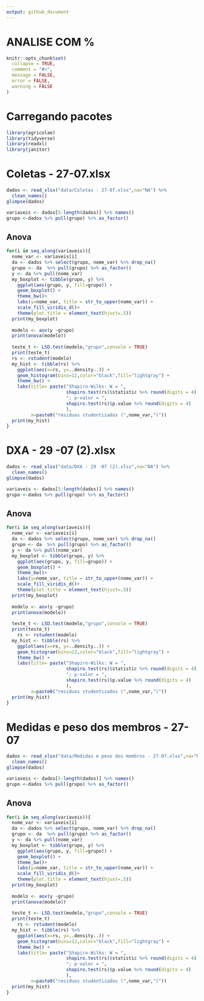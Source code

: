 ```yaml
---
output: github_document
---
```


<!-- README.md is generated from README.Rmd. Please edit that file -->
# ANALISE COM %
```r
knitr::opts_chunk$set(
  collapse = TRUE,
  comment = "#>",
  message = FALSE,
  error = FALSE,
  warning = FALSE
)
```
# Carregando pacotes
```r
library(agricolae)
library(tidyverse)
library(readxl)
library(janitor)
```

# Coletas - 27-07.xlsx
```r
dados <- read_xlsx("data/Coletas - 27-07.xlsx",na="NA") %>% 
  clean_names()
glimpse(dados)
```

```r
variaveis <- dados[5:length(dados)] %>% names()
grupo <-dados %>% pull(grupo) %>% as_factor()
```

## Anova

```r
for(i in seq_along(variaveis)){
  nome_var <- variaveis[i]
  da <- dados %>% select(grupo, nome_var) %>% drop_na()
  grupo <- da  %>% pull(grupo) %>% as_factor()
  y <- da %>% pull(nome_var)
  my_boxplot <- tibble(grupo, y) %>% 
    ggplot(aes(grupo, y, fill=grupo)) +
    geom_boxplot() +
    theme_bw()+
    labs(y=nome_var, title = str_to_upper(nome_var)) +
    scale_fill_viridis_d()+
    theme(plot.title = element_text(hjust=.5))
  print(my_boxplot)
  
  modelo <- aov(y ~grupo)
  print(anova(modelo))
  
  teste_t <- LSD.test(modelo,"grupo",console = TRUE)
  print(teste_t)
  rs <- rstudent(modelo)
  my_hist <- tibble(rs) %>% 
    ggplot(aes(x=rs, y=..density..)) +
    geom_histogram(bins=12,color="black",fill="lightgray") +
    theme_bw() +
    labs(title= paste("Shapiro-Wilks: W = ", 
                      shapiro.test(rs)$statistic %>% round(digits = 4),
                      "; p-valor = ",
                      shapiro.test(rs)$p.value %>% round(digits = 4)
                      ),
         x=paste0("residuos studentizados (",nome_var,")"))
  print(my_hist)
}
```


# DXA - 29 -07 (2).xlsx
```r
dados <- read_xlsx("data/DXA - 29 -07 (2).xlsx",na="NA") %>% 
  clean_names()
glimpse(dados)
```

```r
variaveis <- dados[5:length(dados)] %>% names()
grupo <-dados %>% pull(grupo) %>% as_factor()
```

## Anova

```r
for(i in seq_along(variaveis)){
  nome_var <- variaveis[i]
  da <- dados %>% select(grupo, nome_var) %>% drop_na()
  grupo <- da  %>% pull(grupo) %>% as_factor()
  y <- da %>% pull(nome_var)
  my_boxplot <- tibble(grupo, y) %>% 
    ggplot(aes(grupo, y, fill=grupo)) +
    geom_boxplot() +
    theme_bw()+
    labs(y=nome_var, title = str_to_upper(nome_var)) +
    scale_fill_viridis_d()+
    theme(plot.title = element_text(hjust=.5))
  print(my_boxplot)
  
  modelo <- aov(y ~grupo)
  print(anova(modelo))
  
  teste_t <- LSD.test(modelo,"grupo",console = TRUE)
  print(teste_t)
    rs <- rstudent(modelo)
  my_hist <- tibble(rs) %>% 
    ggplot(aes(x=rs, y=..density..)) +
    geom_histogram(bins=12,color="black",fill="lightgray") +
    theme_bw() +
    labs(title= paste("Shapiro-Wilks: W = ", 
                      shapiro.test(rs)$statistic %>% round(digits = 4),
                      "; p-valor = ",
                      shapiro.test(rs)$p.value %>% round(digits = 4)
                      ),
         x=paste0("residuos studentizados (",nome_var,")"))
  print(my_hist)
}
```


# Medidas e peso dos membros - 27-07
```r
dados <- read_xlsx("data/Medidas e peso dos membros - 27-07.xlsx",na="NA") %>% 
  clean_names()
glimpse(dados)
```

```r
variaveis <- dados[5:length(dados)] %>% names()
grupo <-dados %>% pull(grupo) %>% as_factor()
```

## Anova

```r
for(i in seq_along(variaveis)){
  nome_var <- variaveis[i]
  da <- dados %>% select(grupo, nome_var) %>% drop_na()
  grupo <- da  %>% pull(grupo) %>% as_factor()
  y <- da %>% pull(nome_var)
  my_boxplot <- tibble(grupo, y) %>% 
    ggplot(aes(grupo, y, fill=grupo)) +
    geom_boxplot() +
    theme_bw()+
    labs(y=nome_var, title = str_to_upper(nome_var)) +
    scale_fill_viridis_d()+
    theme(plot.title = element_text(hjust=.5))
  print(my_boxplot)
  
  modelo <- aov(y ~grupo)
  print(anova(modelo))
  
  teste_t <- LSD.test(modelo,"grupo",console = TRUE)
  print(teste_t)
    rs <- rstudent(modelo)
  my_hist <- tibble(rs) %>% 
    ggplot(aes(x=rs, y=..density..)) +
    geom_histogram(bins=12,color="black",fill="lightgray") +
    theme_bw() +
    labs(title= paste("Shapiro-Wilks: W = ", 
                      shapiro.test(rs)$statistic %>% round(digits = 4),
                      "; p-valor = ",
                      shapiro.test(rs)$p.value %>% round(digits = 4)
                      ),
         x=paste0("residuos studentizados (",nome_var,")"))
  print(my_hist)
}
```
